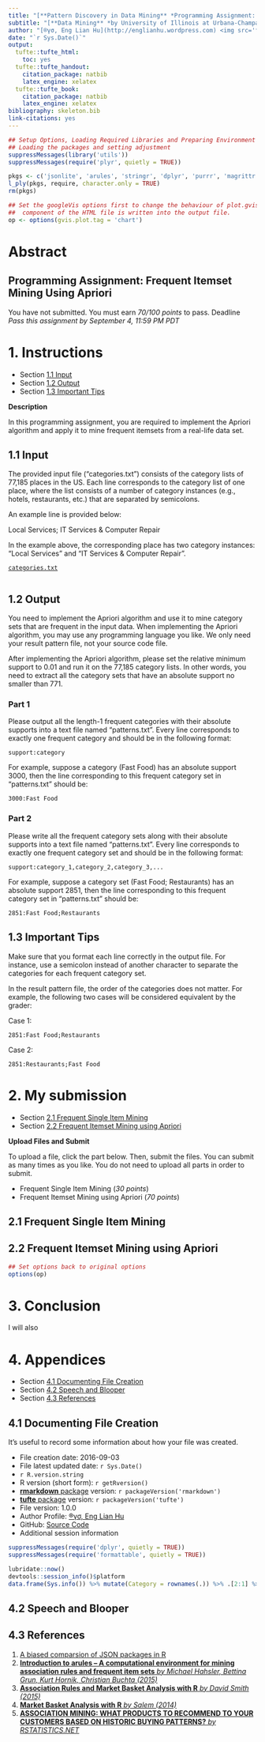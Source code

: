 ```yaml
---
title: "[**Pattern Discovery in Data Mining** *Programming Assignment: Frequent Itemset Mining Using Apriori*](https://www.coursera.org/learn/data-patterns)"
subtitle: "[**Data Mining** *by University of Illinois at Urbana-Champaign*](https://www.coursera.org/specializations/data-mining)"
author: "[®γσ, Eng Lian Hu](http://englianhu.wordpress.com) <img src='figure/ShirotoNorimichi2.jpg' width='24'> 白戸則道®"
date: "`r Sys.Date()`"
output:
  tufte::tufte_html:
    toc: yes
  tufte::tufte_handout:
    citation_package: natbib
    latex_engine: xelatex
  tufte::tufte_book:
    citation_package: natbib
    latex_engine: xelatex
bibliography: skeleton.bib
link-citations: yes
---
```


```r
## Setup Options, Loading Required Libraries and Preparing Environment
## Loading the packages and setting adjustment
suppressMessages(library('utils'))
suppressMessages(require('plyr', quietly = TRUE))

pkgs <- c('jsonlite', 'arules', 'stringr', 'dplyr', 'purrr', 'magrittr', 'formattable', 'DT', 'lubridate', 'googleVis')
l_ply(pkgs, require, character.only = TRUE)
rm(pkgs)

## Set the googleVis options first to change the behaviour of plot.gvis, so that only the chart 
##  component of the HTML file is written into the output file.
op <- options(gvis.plot.tag = 'chart')
```

# Abstract

## Programming Assignment: Frequent Itemset Mining Using Apriori

You have not submitted. You must earn *70/100 points* to pass.
Deadline	*Pass this assignment by September 4, 11:59 PM PDT*

# 1. Instructions

  - Section [1.1 Input]
  - Section [1.2 Output]
  - Section [1.3 Important Tips]

**Description**

  In this programming assignment, you are required to implement the Apriori algorithm and apply it to mine frequent itemsets from a real-life data set.

## 1.1 Input

  The provided input file ("categories.txt") consists of the category lists of 77,185 places in the US. Each line corresponds to the category list of one place, where the list consists of a number of category instances (e.g., hotels, restaurants, etc.) that are separated by semicolons.

  An example line is provided below:

  Local Services; IT Services & Computer Repair

  In the example above, the corresponding place has two category instances: "Local Services" and "IT Services & Computer Repair".

[`categories.txt`](https://github.com/englianhu/Coursera-Data-Mining/blob/master/4%20Pattern%20Discovery%20in%20Data%20Mining/data/categories.txt)

```r


```

## 1.2 Output

  You need to implement the Apriori algorithm and use it to mine category sets that are frequent in the input data. When implementing the Apriori algorithm, you may use any programming language you like. We only need your result pattern file, not your source code file.

  After implementing the Apriori algorithm, please set the relative minimum support to 0.01 and run it on the 77,185 category lists. In other words, you need to extract all the category sets that have an absolute support no smaller than 771.

### Part 1

  Please output all the length-1 frequent categories with their absolute supports into a text file named "patterns.txt". Every line corresponds to exactly one frequent category and should be in the following format:

`support:category`

  For example, suppose a category (Fast Food) has an absolute support 3000, then the line corresponding to this frequent category set in "patterns.txt" should be:

`3000:Fast Food`

### Part 2

  Please write all the frequent category sets along with their absolute supports into a text file named "patterns.txt". Every line corresponds to exactly one frequent category set and should be in the following format:

`support:category_1,category_2,category_3,...`

  For example, suppose a category set (Fast Food; Restaurants) has an absolute support 2851, then the line corresponding to this frequent category set in "patterns.txt" should be:

`2851:Fast Food;Restaurants`

## 1.3 Important Tips

  Make sure that you format each line correctly in the output file. For instance, use a semicolon instead of another character to separate the categories for each frequent category set.

  In the result pattern file, the order of the categories does not matter. For example, the following two cases will be considered equivalent by the grader:

Case 1:

`2851:Fast Food;Restaurants`

Case 2:

`2851:Restaurants;Fast Food`

# 2. My submission

  - Section [2.1 Frequent Single Item Mining]
  - Section [2.2 Frequent Itemset Mining using Apriori]

**Upload Files and Submit**

  To upload a file, click the part below. Then, submit the files. You can submit as many times as you like. You do not need to upload all parts in order to submit.
  
  - Frequent Single Item Mining (*30 points*)
  - Frequent Itemset Mining using Apriori (*70 points*)

## 2.1 Frequent Single Item Mining



## 2.2 Frequent Itemset Mining using Apriori



```r
## Set options back to original options
options(op)
```

# 3. Conclusion

  I will also [](https://github.com/scibrokes/betting-strategy-and-model-validation)


# 4. Appendices

  - Section [4.1 Documenting File Creation ]
  - Section [4.2 Speech and Blooper]
  - Section [4.3 References]

## 4.1 Documenting File Creation 

  It's useful to record some information about how your file was created.

  - File creation date: 2016-09-03
  - File latest updated date: `r Sys.Date()`
  - `r R.version.string`
  - R version (short form): `r getRversion()`
  - [**rmarkdown** package](https://github.com/rstudio/rmarkdown) version: `r packageVersion('rmarkdown')`
  - [**tufte** package](https://github.com/rstudio/tufte) version: `r packageVersion('tufte')`
  - File version: 1.0.0
  - Author Profile: [®γσ, Eng Lian Hu](https://beta.rstudioconnect.com/englianhu/ryo-eng/)
  - GitHub: [Source Code](https://github.com/Scibrokes/Betting-Strategy-and-Model-Validation)
  - Additional session information
  
```r
suppressMessages(require('dplyr', quietly = TRUE))
suppressMessages(require('formattable', quietly = TRUE))

lubridate::now()
devtools::session_info()$platform
data.frame(Sys.info()) %>% mutate(Category = rownames(.)) %>% .[2:1] %>% rename(Category = Category, Sys.info =  Sys.info..) %>% formattable %>% as.htmlwidget
```

## 4.2 Speech and Blooper



## 4.3 References

1. [A biased comparsion of JSON packages in R](https://rstudio-pubs-static.s3.amazonaws.com/31702_9c22e3d1a0c44968a4a1f9656f1800ab.html)
2. [**Introduction to arules – A computational environment for mining association rules and frequent item sets** *by Michael Hahsler, Bettina Grun, Kurt Hornik, Christian Buchta (2015)*](https://cran.r-project.org/web/packages/arules/vignettes/arules.pdf)
3. [**Association Rules and Market Basket Analysis with R** *by David Smith (2015)*](http://blog.revolutionanalytics.com/2015/04/association-rules-and-market-basket-analysis-with-r.html)
4. [**Market Basket Analysis with R** *by Salem (2014)*](http://www.salemmarafi.com/code/market-basket-analysis-with-r/)
5. [**ASSOCIATION MINING: WHAT PRODUCTS TO RECOMMEND TO YOUR CUSTOMERS BASED ON HISTORIC BUYING PATTERNS?** *by RSTATISTICS.NET*](http://rstatistics.net/association-mining-with-r/)

